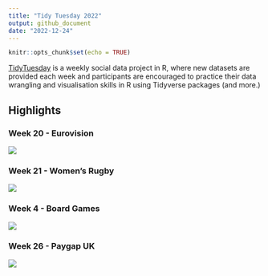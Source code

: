 ```yaml
---
title: "Tidy Tuesday 2022"
output: github_document
date: "2022-12-24"
---
```


```r
knitr::opts_chunk$set(echo = TRUE)
```

[TidyTuesday](https://github.com/rfordatascience/tidytuesday) is a weekly social data project in R, where new datasets are provided each week and participants are encouraged to practice their data wrangling and visualisation skills in R using Tidyverse packages (and more.)

## Highlights

### Week 20 - Eurovision

[![](2022 Week 20 - Eurovision/outputs/eurovision.png)](2022 Week 20 - Eurovision/Eurovision Map.R)

### Week 21 - Women's Rugby

[![](2022 Week 21 - Womens Rugby/allblackschart.jpg)](2022 Week 21 - Womens Rugby/All Blacks Logo Chart.R)

### Week 4 - Board Games

[![](2022 Week 4 - Board Games/scripts/checkers_chart.png)](2022 Week 4 - Board Games/scripts/BoardGames_CheckersChart.R)

### Week 26 - Paygap UK

[![](2022 Week 26 - Paygap UK/Paygap2022.jpg)](2022 Week 26 - Paygap UK/Paygap.R)


